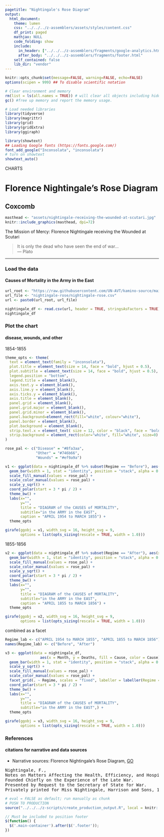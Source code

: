 ```yaml
---
pagetitle: "Nightingale's Rose Diagram"
output:
  html_document:
    theme: lumen
    css: "../../../z-assemblers/assets/styles/content.css"
    df_print: paged
    mathjax: NULL
    code_folding: show
    include:
      in_header: ["../../../z-assemblers/fragments/google-analytics.html", "../../../z-assemblers/fragments/header.html"]
      after_body: "../../../z-assemblers/fragments/footer.html"
    self_contained: false
    lib_dir: "vendor"
---
```


```r

knitr::opts_chunk$set(message=FALSE, warning=FALSE, echo=FALSE)
options(scipen = 999) ## To disable scientific notation

# Clear environment and memory
rm(list = ls(all.names = TRUE)) # will clear all objects including hidden objects.
gc() #free up memory and report the memory usage.

# Load needed libraries
library(tidyverse)
library(magrittr)
library(grid)
library(gridExtra)
library(ggiraph)

library(showtext)
## Loading Google fonts (https://fonts.google.com/)
font_add_google("Inconsolata", "inconsolata")
# turn on showtext
showtext_auto()

```

<div class="activity">
CHARTS
</div>

# Florence Nightingale's Rose Diagram
## Coxcomb

```r

masthead <- "assets/nightingale-receiving-the-wounded-at-scutari.jpg"
knitr::include_graphics(masthead, dpi=72)

```

<div class="figure-text">The Mission of Mercy: Florence Nightingale receiving the Wounded at Scutari</div>

> It is only the dead who have seen the end of war...\
--- Plato\

***

### Load the data
#### Causes of Mortality in the Army in the East

```r

url_root <- "https://raw.githubusercontent.com/UN-AVT/kamino-source/main/sources/0-shared/data/"
url_file <- "nightingale-rose/nightingale-rose.csv"
url <- paste0(url_root, url_file)

nightingale_df <- read.csv(url, header = TRUE, stringsAsFactors = TRUE)
nightingale_df

```

### Plot the chart
#### disease, wounds, and other

1854-1855

```r

theme_opts <- theme(
  text = element_text(family = "inconsolata"), 
  plot.title = element_text(size = 14, face = "bold", hjust = 0.5),
  plot.subtitle = element_text(size = 14, face = "bold", hjust = 0.5),
  legend.position = "bottom",
  legend.title = element_blank(),
  axis.text.y = element_blank(),
  axis.line.y = element_blank(),
  axis.ticks.y = element_blank(),
  axis.title = element_blank(),
  panel.grid = element_blank(),
  panel.grid.major = element_blank(),
  panel.grid.minor = element_blank(),
  panel.background=element_rect(fill="white", colour="white"),
  panel.border = element_blank(),
  plot.background = element_blank(),
  strip.text.x = element_text( size = 12, color = "black", face = "bold"),
  strip.background = element_rect(color="white", fill="white", size=0)
)

rose_pal <- c("Disease" = "#8fa3aa",
              "Other" = "#746b66",
              "Wounds" = "#ef9a9a")

v1 <- ggplot(data = nightingale_df %>% subset(Regime == "Before"), aes(x = Month, y = Deaths, fill = Cause, color = Cause)) +
  geom_bar(width = 1, stat = "identity", position = "stack", alpha = 0.8) +
  scale_fill_manual(values = rose_pal) +
  scale_color_manual(values = rose_pal) +
  scale_y_sqrt() +
  coord_polar(start = 3 * pi / 2) +
  theme_bw() +
  labs(x="",
       y="",
       title = "DIAGRAM of the CAUSES of MORTALITY", 
       subtitle="in the ARMY in the EAST",
       caption = "APRIL 1954 to MARCH 1855") +
  theme_opts

girafe(ggobj = v1, width_svg = 16, height_svg = 9,
       options = list(opts_sizing(rescale = TRUE, width = 1.0)))

```

1855-1856

```r

v2 <- ggplot(data = nightingale_df %>% subset(Regime == "After"), aes(x = Month, y = Deaths, fill = Cause, color = Cause)) +
  geom_bar(width = 1, stat = "identity", position = "stack", alpha = 0.8) +
  scale_fill_manual(values = rose_pal) +
  scale_color_manual(values = rose_pal) +
  scale_y_sqrt() +
  coord_polar(start = 3 * pi / 2) +
  theme_bw() +
  labs(x="",
       y="",
       title = "DIAGRAM of the CAUSES of MORTALITY", 
       subtitle="in the ARMY in the EAST",
       caption = "APRIL 1855 to MARCH 1856") +
  theme_opts

girafe(ggobj = v2, width_svg = 16, height_svg = 9,
       options = list(opts_sizing(rescale = TRUE, width = 1.0)))

```

combined as a facet

```r

Regime_lab <- c("APRIL 1954 to MARCH 1855", "APRIL 1855 to MARCH 1856")
names(Regime_lab) <- c("Before", "After")

v3 <- ggplot(data = nightingale_df,
                aes(x = Month, y = Deaths, fill = Cause, color = Cause)) +
  geom_bar(width = 1, stat = "identity", position = "stack", alpha = 0.8) +
  scale_y_sqrt() +
  scale_fill_manual(values = rose_pal) +
  scale_color_manual(values = rose_pal) +
  facet_grid(. ~ Regime, scales = "fixed", labeller = labeller(Regime = Regime_lab)) +
  coord_polar(start = 3 * pi / 2) +
  theme_bw() +
  labs(x="",
       y="",
       title = "DIAGRAM of the CAUSES of MORTALITY", 
       subtitle="in the ARMY in the EAST",) +
  theme_opts

girafe(ggobj = v3, width_svg = 16, height_svg = 9,
       options = list(opts_sizing(rescale = TRUE, width = 1.0)))

```

### References
#### citations for narrative and data sources

* Narrative sources: Florence Nightingale's Rose Diagram, [GO](https://www.historyofinformation.com/detail.php?entryid=3815){target="_blank"}

<pre>
Nightingale, F., 
Notes on Matters Affecting the Health, Efficiency, and Hospital Administration of the British Army. 
Founded Chiefly on the Experience of the Late War. 
Presented by Request to the Secretary of State for War. 
Privately printed for Miss Nightingale, Harrison and Sons, 1858.
</pre>

```r

# eval = FALSE as default; run manually as chunk
# PUSH TO PRODUCTION
source("../../../z-scripts/create_production_output.R", local = knitr::knit_global())

```


```js

// Must be included to position footer
$(function() {
  $('.main-container').after($('.footer'));
})

```

